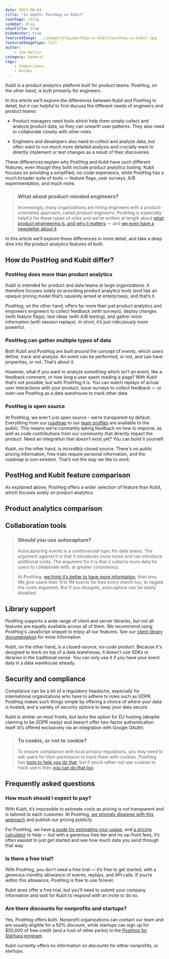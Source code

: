 ```yaml
---
date: 2023-08-04
title: "In-depth: PostHog vs Kubit"
rootPage: /blog
sidebar: Blog
showTitle: true
hideAnchor: true
featuredImage: ../images/blog/posthog-vs-kubit/posthog-vs-kubit.jpg
featuredImageType: full
author:
    - joe-martin
category: General
tags:
    - Comparisons
    - Guides
---
```



Kubit is a product analytics platform built for product teams. PostHog, on the other hand, is built primarily for engineers. 

In this article we’ll explore the differences between Kubit and PostHog in detail, but it can helpful to first discuss the different needs of engineers and product teams:  

- Product managers need tools which help them simply collect and analyze product data, so they can unearth user patterns. They also need to collaborate closely with other roles.
 
- Engineers and developers also need to collect and analyze data, but often want to run much more detailed analysis and crucially want to directly implement or test changes as a result of their discoveries.

These differences explain why PostHog and Kubit have such different features, even though they both include product analytics tooling. Kubit focuses on providing a simplified, no-code experience, while PostHog has a much broader suite of tools — feature flags, user surveys, A/B experimentation, and much more. 

> ### What about product-minded engineers?
>
> Increasingly, many organizations are hiring engineers with a product-orientated approach, called _product engineers_. PostHog is especially helpful for these types of roles and we’ve written at length about [what product engineering is, and why it matters](/blog/what-is-a-product-engineer) — and [we even have a newsletter about it](/newsletter).

In this article we’ll explore these differences in more detail, and take a deep dive into the product analytics features of both. 

## How do PostHog and Kubit differ?

### PostHog does more than product analytics
Kubit is intended for product and data teams at large organizations. It therefore focuses solely on providing product analytics tools (and has an opaque pricing model that’s squarely aimed at enterprises), and that’s it.

PostHog, on the other hand, offers far more than just product analytics and empowers engineers to collect feedback (with surveys), deploy changes (with feature flags), test ideas (with A/B testing), and gather more information (with session replays). In short, it’s just ridiculously more powerful. 

### PostHog can gather multiple types of data
Both Kubit and PostHog are built around the concept of _events_, which users define, track and analyze. An event can be performed, or not, and can have properties, or not. That’s about it. 

However, what if you want to analyze something which isn’t an event, like a feedback comment, or how long a user spent reading a page? With Kubit that’s not possible, but with PostHog it is. You can watch replays of actual user interactions with your product, issue surveys to collect feedback — or even use PostHog as a data warehouse to track other data. 

### PostHog is open source 
At PostHog, we aren’t just open source – we’re transparent by default. Everything from our [roadmap](/roadmap) to our [team profiles](/team) are available to the public. This means we’re constantly taking feedback on how to improve, as well as code contributions from our community that directly impact the product. Need an integration that doesn’t exist yet? You can build it yourself. 

Kubit, on the other hand, is _incredibly_ closed source. There's no public pricing information, free trials require personal information, and the roadmap is non-existent. That’s not the way we like to work.  

## PostHog and Kubit feature comparison
As explained above, PostHog offers a wider selection of feature than Kubit, which focuses solely on product analytics.

<ComparisonTable column1="PostHog" column2="Kubit">
  <ComparisonRow column1={true} column2={true} feature="Product analytics" description="Track events and conversion; analyze user behavior" />
  <ComparisonRow column1={true} column2={false} feature="Session replays" description="Watch real users use your product; diagnose bugs" />
  <ComparisonRow column1={true} column2={false} feature="Feature flags" description="Roll out features safely; toggle features for cohorts or individuals" />
  <ComparisonRow column1={true} column2={false} feature="User surveys" description="Ask users for qualitative feedback and gather responses" />
  <ComparisonRow column1={true} column2={false} feature="Experiments" description="Test changes and analyze impact" />
  <ComparisonRow column1={true} column2={false} feature="Heatmaps" description="Track where users click" />
  <ComparisonRow column1={true} column2={false} feature="Event pipelines" description="Push and pull data to enrich customer profiles" />
  <ComparisonRow column1={true} column2={false} feature="Open source" description="Build your own apps and contribute code" />
</ComparisonTable>

## Product analytics comparison

<ComparisonTable column1="PostHog" column2="Kubit">
  <ComparisonRow column1={true} column2={true} feature="Funnel analysis" description="Track users through a sequence of events" />
  <ComparisonRow column1={true} column2={true} feature="Path analysis" description="Chart how users get from A to B" />
  <ComparisonRow column1={true} column2={true} feature="Retention analysis" description="Visualize which users stay, for how long" />
  <ComparisonRow column1={true} column2={false} feature="Lifecycle analysis" description="Understand who is dormant, churning, and thriving" />
  <ComparisonRow column1={true} column2={false} feature="Correlation analysis" description="Identify predictors and shared commonalities" />
  <ComparisonRow column1={true} column2={true} feature="Dashboards" description="Save insights into a shared workspace" />
  <ComparisonRow column1={true} column2={true} feature="Formulas" description="Calculate unique insights, with math" />
  <ComparisonRow column1={true} column2={false} feature="SQL access" description="Use code to directly query the data" />
  <ComparisonRow column1={true} column2={false} feature="Group analytics" description="Gather individual users into larger organizations" />
  <ComparisonRow column1={false} column2={true} feature="Predictive analytics" description="Extrapolate from now, into the future" />
</ComparisonTable>

## Collaboration tools 

<ComparisonTable column1="PostHog" column2="Kubit">
  <ComparisonRow column1={true} column2={true} feature="User permissions" description="Control user roles and levels of access" />
  <ComparisonRow column1={true} column2={true} feature="Notebooks" description="A built-in scratch pad for making notes, and more" />
  <ComparisonRow column1={true} column2={true} feature="Public insights" description="Make insights available without login" />
  <ComparisonRow column1={true} column2={false} feature="Public dashboards" description="Make dashboards available without login" />
  <ComparisonRow column1={true} column2={true} feature="Export dashboards" description="Export dashboards as reports" />
  <ComparisonRow column1={true} column2={false} feature="Dashboard subscriptions" description="Receive regular alerts about new data" />
  <ComparisonRow column1={true} column2={false} feature="Embeddable dashboards" description="Embed dashboards in other pages" />
  <ComparisonRow column1={true} column2={false} feature="Slack integration" description="Receive notifications about new data" />
  <ComparisonRow column1={true} column2={false} feature="Discord integration" description="Receive notifications about new data" />
  <ComparisonRow column1={true} column2={false} feature="MS Teams integration" description="Receive notifications about new data" />
  <ComparisonRow column1={true} column2={true} feature="Data management suite" description="Categorize and define a list of events and properties" />
</ComparisonTable>

> ### Should you use autocapture?
> 
> Autocapturing events is a controversial topic for data teams. The argument against it is that it introduces more noise and can introduce additional costs. The argument for it is that it collects more data for users to collaborate with, at greater consistency. 
>
> At PostHog, [we think it’s better to have more information](/blog/is-autocapture-still-bad), than less. We give users their first 1M events for free every month too, to negate the costs argument. But if you disagree, autocapture can be easily disabled. 

## Library support
PostHog supports a wide range of client and server libraries, but not all features are equally available across all of them. We recommend using PostHog's JavaScript snippet to enjoy all our features. See our [client library documentation](/docs/getting-started/install?tab=snippet) for more information.

Kubit, on the other hand, is a closed-source, no-code product. Because it's designed to work on top of a data warehouse, it doesn't use SDKs or libraries in the traditional sense. You can only use it if you have your event data in a data warehouse already.

<ComparisonTable column1="PostHog" column2="Kubit">
  <ComparisonRow column1={true} column2={false} feature="JavaScript" />
  <ComparisonRow column1={true} column2={false} feature="React Native" />
  <ComparisonRow column1={true} column2={false} feature="React" />
  <ComparisonRow column1={true} column2={false} feature="Flutter" />
  <ComparisonRow column1={true} column2={false} feature="iOS" />
  <ComparisonRow column1={true} column2={false} feature="Android" />
  <ComparisonRow column1={true} column2={false} feature="Ruby" />
</ComparisonTable>


## Security and compliance

Compliance can be a bit of a regulatory headache, especially for international organizations who have to adhere to rules such as GDPR. PostHog makes such things simple by offering a choice of where your data is hosted, and a variety of security options to keep your data secure. 

Kubit is similar on most fronts, but lacks the option for EU hosting (despite claiming to be GDPR ready) and doesn’t offer two-factor authentication itself (it’s offered exclusively via an integration with Google OAuth).

<ComparisonTable column1="PostHog" column2="Kubit">
  <ComparisonRow column1={true} column2={true} feature="GDPR ready" />
  <ComparisonRow column1={true} column2={false} feature="Data anonymization" />
  <ComparisonRow column1={true} column2={false} feature="Cookie-less tracking option" />
  <ComparisonRow column1={true} column2={true} feature="SOC 2 certified" />
  <ComparisonRow column1={true} column2={true} feature="SAML/SSO available" />
  <ComparisonRow column1={true} column2={false} feature="2FA available" />
</ComparisonTable>

> ### To cookie, or not to cookie?
> To ensure compliance with local privacy regulations, you may need to ask users for their permission to track them with cookies. PostHog has [tools to help you do that](/tutorials/react-cookie-banner), but if you’d rather not use cookies to track users then [you can do that too](/tutorials/cookieless-tracking). 

## Frequently asked questions

### How much should I expect to pay?

With Kubit, it’s impossible to estimate costs as pricing is not transparent and is tailored to each customer. At PostHog, [we strongly disagree with this approach](/blog/transparent-enterprise-pricing) and publish our pricing publicly.

For PostHog, we have [a guide for estimating your usage](/docs/billing/estimating-usage-costs), and [a pricing calculator](/pricing) to help — but with a generous free tier and no up-front fees, it’s often easiest to just get started and see how much data you send through that way. 

### Is there a free trial?

With PostHog, you don’t need a free trial — it’s free to get started, with a generous monthly allowance of events, replays, and API calls. If you’re within this allowance, PostHog is free to use forever. 

Kubit does offer a free trial, but you’ll need to submit your company information and wait for Kubit to respond with an invite to do so. 

### Are there discounts for nonprofits and startups?

Yes, PostHog offers both. Nonprofit organizations can contact our team and are usually eligible for a 50% discount, while startups can sign up for $50,000 of free credit (and a host of other perks) in the [PostHog for Startups program](/startups). 

Kubit currently offers no information on discounts for either nonprofits, or startups. 

<ArrayCTA/>
